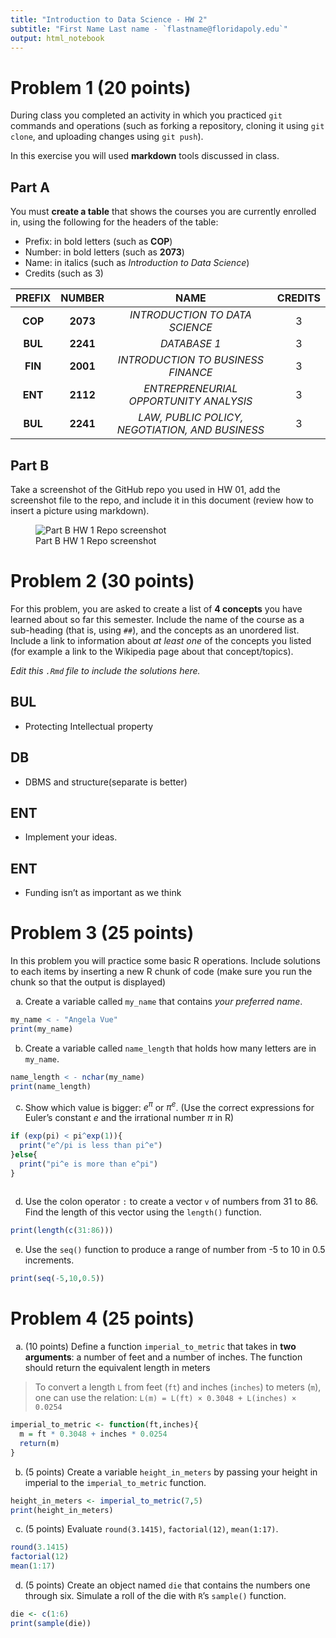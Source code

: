 ```yaml
---
title: "Introduction to Data Science - HW 2"
subtitle: "First Name Last name - `flastname@floridapoly.edu`"
output: html_notebook
---
```


# Problem 1 (20 points)

During class you completed an activity in which you practiced `git` commands and operations (such as forking a repository, cloning it using `git clone`, and uploading changes using `git push`).

In this exercise you will used **markdown** tools discussed in class.

## Part A

You must **create a table** that shows the courses you are currently enrolled in, using the following for the headers of the table:

-   Prefix: in bold letters (such as **COP**)
-   Number: in bold letters (such as **2073**)
-   Name: in italics (such as *Introduction to Data Science*)
-   Credits (such as 3)

| PREFIX  |  NUMBER  |                      NAME                       | CREDITS |
|:-------:|:--------:|:-----------------------------------------------:|:-------:|
| **COP** | **2073** |         *INTRODUCTION TO DATA SCIENCE*          |    3    |
| **BUL** | **2241** |                  *DATABASE 1*                   |    3    |
| **FIN** | **2001** |       *INTRODUCTION TO BUSINESS FINANCE*        |    3    |
| **ENT** | **2112** |     *ENTREPRENEURIAL OPPORTUNITY ANALYSIS*      |    3    |
| **BUL** | **2241** | *LAW, PUBLIC POLICY, NEGOTIATION, AND BUSINESS* |    3    |

## Part B

Take a screenshot of the GitHub repo you used in HW 01, add the screenshot file to the repo, and include it in this document (review how to insert a picture using markdown).

![Part B HW 1 Repo screenshot](https://raw.githubusercontent.com/Avue2160/HW1_screenshot/main/HW1_screenshot.png)

# Problem 2 (30 points)

For this problem, you are asked to create a list of **4 concepts** you have learned about so far this semester. Include the name of the course as a sub-heading (that is, using `##`), and the concepts as an unordered list. Include a link to information about *at least one* of the concepts you listed (for example a link to the Wikipedia page about that concept/topics).

*Edit this `.Rmd` file to include the solutions here.*

## BUL

-   Protecting Intellectual property

## DB

-   DBMS and structure(separate is better)

## ENT

-   Implement your ideas.

## ENT

-   Funding isn't as important as we think

# Problem 3 (25 points)

In this problem you will practice some basic R operations. Include solutions to each items by inserting a new R chunk of code (make sure you run the chunk so that the output is displayed)

(a) Create a variable called `my_name` that contains *your preferred name*.

```r
my_name < - "Angela Vue"
print(my_name)
```

(b) Create a variable called `name_length` that holds how many letters are in `my_name`.

```r
name_length < - nchar(my_name)
print(name_length)
```

(c) Show which value is bigger: $e^\pi$ or $\pi^e$. (Use the correct expressions for Euler's constant $e$ and the irrational number $\pi$ in R)

```r

if (exp(pi) < pi^exp(1)){
  print("e^/pi is less than pi^e")
}else{
  print("pi^e is more than e^pi")
}
  
```

(d) Use the colon operator `:` to create a vector `v` of numbers from 31 to 86. Find the length of this vector using the `length()` function.

```r
print(length(c(31:86)))
```

(e) Use the `seq()` function to produce a range of number from -5 to 10 in 0.5 increments.

```r
print(seq(-5,10,0.5))

```

# Problem 4 (25 points)

(a) (10 points) Define a function `imperial_to_metric` that takes in **two arguments**: a number of feet and a number of inches. The function should return the equivalent length in meters

> To convert a length `L` from feet (`ft`) and inches (`inches`) to meters (`m`), one can use the relation: `L(m) = L(ft) × 0.3048 + L(inches) × 0.0254`

```r
imperial_to_metric <- function(ft,inches){
  m = ft * 0.3048 + inches * 0.0254
  return(m)
}

```

(b) (5 points) Create a variable `height_in_meters` by passing your height in imperial to the `imperial_to_metric` function.

```r
height_in_meters <- imperial_to_metric(7,5)
print(height_in_meters)
```

(c) (5 points) Evaluate `round(3.1415)`, `factorial(12)`, `mean(1:17)`.

```r
round(3.1415)
factorial(12)
mean(1:17)
```

(d) (5 points) Create an object named `die` that contains the numbers one through six. Simulate a roll of the die with `R`'s `sample()` function.

```r
die <- c(1:6)
print(sample(die))
```
